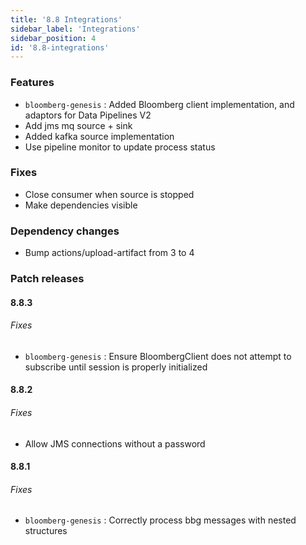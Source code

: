 ```yaml
---
title: '8.8 Integrations'
sidebar_label: 'Integrations'
sidebar_position: 4
id: '8.8-integrations'
---
```


### Features

* `bloomberg-genesis` : Added Bloomberg client implementation, and adaptors for Data Pipelines V2 
* Add jms mq source + sink 
* Added kafka source implementation 
* Use pipeline monitor to update process status 

### Fixes

* Close consumer when source is stopped 
* Make dependencies visible 

### Dependency changes

* Bump actions/upload-artifact from 3 to 4

### Patch releases

#### 8.8.3

###### Fixes
* `bloomberg-genesis` : Ensure BloombergClient does not attempt to subscribe until session is properly initialized 

#### 8.8.2

###### Fixes
* Allow JMS connections without a password 

#### 8.8.1

###### Fixes
* `bloomberg-genesis` : Correctly process bbg messages with nested structures 


